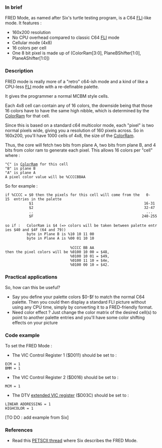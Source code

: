 ===In brief===

FRED Mode, as named after Six's turtle testing program, is a C64 [http://www.studiostyle.sk/dmagic/gallery/gfxmodes.htm FLI]-like mode. 
It features :
* 160x200 resolution
* No CPU overhead compared to classic C64 [http://www.studiostyle.sk/dmagic/gallery/gfxmodes.htm FLI] mode
* Cellular mode (4x8)
* 16 colors per cell
* One 8 bit pixel is made up of (ColorRam[3:0], PlaneBShifter[1:0], PlaneAShifter[1:0])

===Description===

FRED mode is really more of a "retro" c64-ish mode and a kind of like a CPU-less [http://www.studiostyle.sk/dmagic/gallery/gfxmodes.htm FLI] mode with a re-definable palette.
 
It gives the programmer a normal MCBM style cells. 

Each 4x8 cell can contain any of 16 colors, the downside being that those 16 colors have to have the same high nibble, which is determined by the [[DTV Color Matrix|ColorRam]] for that cell.  

Since this is based on a standard c64 multicolor mode, each "pixel" is two normal pixels wide, giving you a resolution of 160 pixels across. So in 160x200, you'll have 1000 cells of 4x8, the size of the [[DTV Color Matrix|ColorRam]].

Thus, the core will fetch two bits from plane A, two bits from plane B, and 4 bits from color ram to generate each pixel. 
This allows 16 colors per "cell" where :
 "C" is [[DTV Color Matrix|ColorRam]] for this cell
 "B" is plane B
 "A" is plane A
 A pixel color value will be %CCCCBBAA

So for example :
 if %CCCC = $0 then the pixels for this cell will come from the   0-15  entries in the palette
            $1                                                   16-31
            $2                                                   32-47
            ..                                                    ...
            $F                                                  240-255
 
 so if :   ColorRam is $4 (=> colors will be taken between palette entries $40 and $4F (64 and 79))
           byte in Plane B is %10 10 11 00
           byte in Plane A is %00 01 10 10
 
                               %CCCC BB AA
 then the pixel colors will be %0100 10 00 = $48, 
                               %0100 10 01 = $49, 
                               %0100 11 10 = $4e, 
                               %0100 00 10 = $42.

===Practical applications===

So, how can this be useful? 
* Say you define your palette colors $0-$f to match the normal C64 palette. Then you could then display a standard FLI picture without using any CPU time, simply by converting it to a FRED-friendly format.
* Need color effect ? Just change the color matrix of the desired cell(s) to point to another palette entries and you'll have some color shifting effects on your picture

===Code example===

To set the FRED Mode :
* The VIC Control Register 1 ($D011) should be set to :
 ECM = 1
 BMM = 1

* The VIC Control Register 2 ($D016) should be set to :
 MCM = 1

* The DTV [[DTV Programming#EXTENDED VIC REGISTERS|extended VIC register]] ($D03C)  should be set to :
 LINEAR ADDRESSING = 1
 HIGHCOLOR = 1

[TO DO : add example from Six]

===References===
* Read this [http://jledger.proboards19.com/index.cgi?action=display&board=dtvhacking&thread=1178924898&page=1 PETSCII thread] where Six describes the FRED Mode.